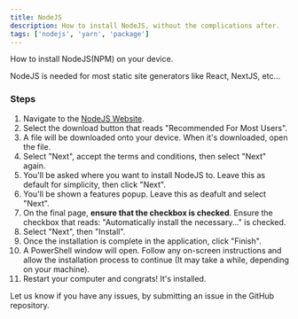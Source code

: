 ```yaml
---
title: NodeJS
description: How to install NodeJS, without the complications after.
tags: ['nodejs', 'yarn', 'package']
---
```


How to install NodeJS(NPM) on your device.

NodeJS is needed for most static site generators like React, NextJS, etc...

### Steps

1. Navigate to the [NodeJS Website](https://nodejs.org/en/).
2. Select the download button that reads "Recommended For Most Users".
3. A file will be downloaded onto your device. When it's downloaded, open the
   file.
4. Select "Next", accept the terms and conditions, then select "Next" again.
5. You'll be asked where you want to install NodeJS to. Leave this as default
   for simplicity, then click "Next".
6. You'll be shown a features popup. Leave this as deafult and select "Next".
7. On the final page, **ensure that the checkbox is checked**. Ensure the
   checkbox that reads: "Automatically install the necessary..." is checked.
8. Select "Next", then "Install".
9. Once the installation is complete in the application, click "Finish".
10. A PowerShell window will open. Follow any on-screen instructions and allow
    the installation process to continue (It may take a while, depending on your
    machine).
11. Restart your computer and congrats! It's installed.

Let us know if you have any issues, by submitting an issue in the GitHub
repository.
